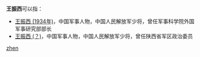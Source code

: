 '''王振西'''可以指：
* [[王振西_(1934年)|王振西 (1934年)]]，中国军事人物，中国人民解放军少将，曾任军事科学院外国军事研究部部长
* [[王振西_(？)|王振西 (？)]]，中国军事人物，中国人民解放军少将，曾任陕西省军区政治委员

{{disambig}}

[[Category:三字王姓人名消歧义|zhen]]